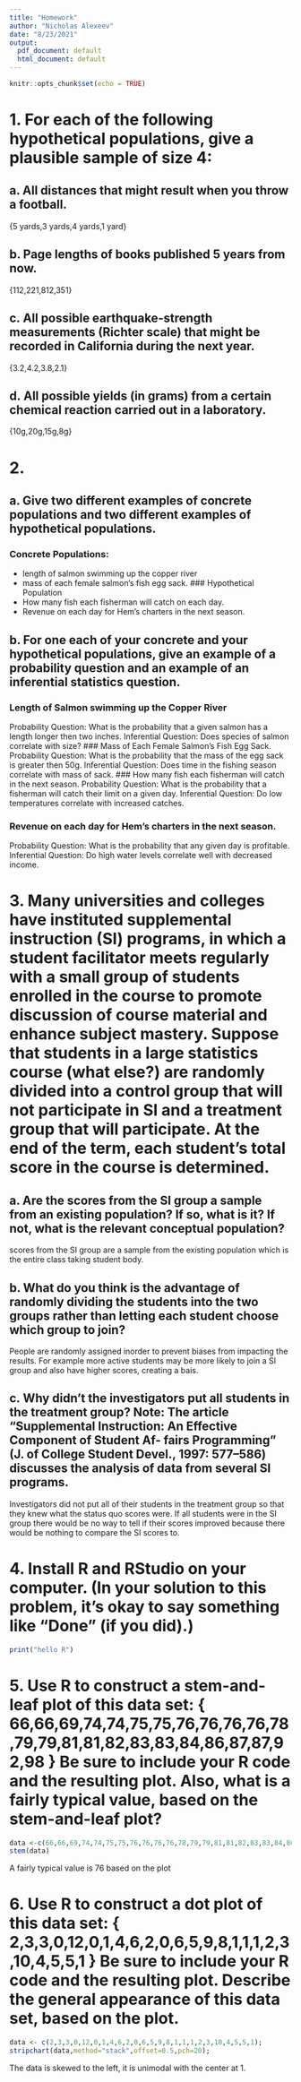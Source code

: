 ```yaml
---
title: "Homework"
author: "Nicholas Alexeev"
date: "8/23/2021"
output:
  pdf_document: default
  html_document: default
---
```

```r
knitr::opts_chunk$set(echo = TRUE)
```

# 1. For each of the following hypothetical populations, give a plausible sample of size 4:
## a. All distances that might result when you throw a football.
{5 yards,3 yards,4 yards,1 yard}

## b. Page lengths of books published 5 years from now.
{112,221,812,351}

## c. All possible earthquake-strength measurements (Richter scale) that might be recorded in California during the next year.
{3.2,4.2,3.8,2.1}

## d. All possible yields (in grams) from a certain chemical reaction carried out in a laboratory.
{10g,20g,15g,8g}

# 2.
## a. Give two different examples of concrete populations and two different examples of hypothetical populations.
### Concrete Populations:
+ length of salmon swimming up the copper river
+  mass of each female salmon's fish egg sack.
### Hypothetical Population
+ How many fish each fisherman will catch on each day.
+ Revenue on each day for Hem's charters in the next season.

## b. For one each of your concrete and your hypothetical populations, give an example of a probability question and an example of an inferential statistics question.
### Length of Salmon swimming up the Copper River
Probability Question: What is the probability that a given salmon has a length longer then two inches.
Inferential Question: Does species of salmon correlate with size?
### Mass of Each Female Salmon's Fish Egg Sack.
Probability Question: What is the probability that the mass of the egg sack is greater then 50g.
Inferential Question: Does time in the fishing season correlate with mass of sack.
### How many fish each fisherman will catch in the next season.
Probability Question: What is the probability that a fisherman will catch their limit on a given day.
Inferential Question: Do low temperatures correlate with increased catches.

### Revenue on each day for Hem's charters in the next season.
Probability Question: What is the probability that any given day is profitable.
Inferential Question: Do high water levels correlate well with decreased income.


# 3. Many universities and colleges have instituted supplemental instruction (SI) programs, in which a student facilitator meets regularly with a small group of students enrolled in the course to promote discussion of course material and enhance subject mastery. Suppose that students in a large statistics course (what else?) are randomly divided into a control group that will not participate in SI and a treatment group that will participate. At the end of the term, each student’s total score in the course is determined.
## a. Are the scores from the SI group a sample from an existing population? If so, what is it? If not, what is the relevant conceptual population?
scores from the SI group are a sample from the existing population which is the entire class taking student body.

## b. What do you think is the advantage of randomly dividing the students into the two groups rather than letting each student choose which group to join?
People are randomly assigned inorder to prevent biases from impacting the results. For example more active students may be more likely to join a SI group and also have higher scores, creating a bais.

## c. Why didn’t the investigators put all students in the treatment group? Note: The article “Supplemental Instruction: An Effective Component of Student Af- fairs Programming” (J. of College Student Devel., 1997: 577–586) discusses the analysis of data from several SI programs.

Investigators did not put all of their students in the treatment group so that they knew what the status quo scores were. If all students were in the SI group there would be no way to tell if their scores improved because there would be nothing to compare the SI scores to.

# 4. Install R and RStudio on your computer. (In your solution to this problem, it’s okay to say something like “Done” (if you did).)
```r
print("hello R")
```
# 5. Use R to construct a stem-and-leaf plot of this data set: { 66,66,69,74,74,75,75,76,76,76,76,78,79,79,81,81,82,83,83,84,86,87,87,92,98 } Be sure to include your R code and the resulting plot. Also, what is a fairly typical value, based on the stem-and-leaf plot?
```r
data <-c(66,66,69,74,74,75,75,76,76,76,76,78,79,79,81,81,82,83,83,84,86,87,87,92,98);
stem(data)
```
A fairly typical value is 76 based on the plot

# 6. Use R to construct a dot plot of this data set: { 2,3,3,0,12,0,1,4,6,2,0,6,5,9,8,1,1,1,2,3,10,4,5,5,1 } Be sure to include your R code and the resulting plot. Describe the general appearance of this data set, based on the plot.
```r
data <- c(2,3,3,0,12,0,1,4,6,2,0,6,5,9,8,1,1,1,2,3,10,4,5,5,1);
stripchart(data,method="stack",offset=0.5,pch=20);
```
The data is skewed to the left, it is unimodal with the center at 1. 
